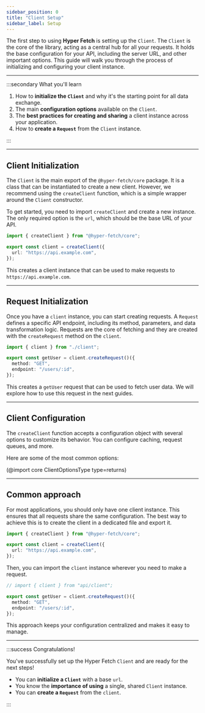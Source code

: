 ```yaml
---
sidebar_position: 0
title: "Client Setup"
sidebar_label: Setup
---
```


The first step to using **Hyper Fetch** is setting up the `Client`. The `Client` is the core of the library, acting as a
central hub for all your requests. It holds the base configuration for your API, including the server URL, and other
important options. This guide will walk you through the process of initializing and configuring your client instance.

---

:::secondary What you'll learn

1.  How to **initialize the `Client`** and why it's the starting point for all data exchange.
2.  The main **configuration options** available on the `Client`.
3.  The **best practices for creating and sharing** a client instance across your application.
4.  How to **create a `Request`** from the `Client` instance.

:::

---

## Client Initialization

The `Client` is the main export of the `@hyper-fetch/core` package. It is a class that can be instantiated to create a
new client. However, we recommend using the `createClient` function, which is a simple wrapper around the `Client`
constructor.

To get started, you need to import `createClient` and create a new instance. The only required option is the `url`,
which should be the base URL of your API.

```ts title="src/api/client.ts"
import { createClient } from "@hyper-fetch/core";

export const client = createClient({
  url: "https://api.example.com",
});
```

This creates a client instance that can be used to make requests to `https://api.example.com`.

<LinkCard
  type="docs"
  title="Client"
  description="Read more about the Client in the documentation."
  to="/docs/core/client"
/>

---

## Request Initialization

Once you have a `client` instance, you can start creating requests. A `Request` defines a specific API endpoint,
including its method, parameters, and data transformation logic. Requests are the core of fetching and they are created
with the `createRequest` method on the `client`.

```ts title="src/api/users.ts"
import { client } from "./client";

export const getUser = client.createRequest()({
  method: "GET",
  endpoint: "/users/:id",
});
```

This creates a `getUser` request that can be used to fetch user data. We will explore how to use this request in the
next guides.

<LinkCard
  type="docs"
  title="Request"
  description="Read more about the Request in the documentation."
  to="/docs/core/request"
/>

---

## Client Configuration

The `createClient` function accepts a configuration object with several options to customize its behavior. You can
configure caching, request queues, and more.

Here are some of the most common options:

(@import core ClientOptionsType type=returns)

---

## Common approach

For most applications, you should only have one client instance. This ensures that all requests share the same
configuration. The best way to achieve this is to create the client in a dedicated file and export it.

```ts title="src/api/client.ts"
import { createClient } from "@hyper-fetch/core";

export const client = createClient({
  url: "https://api.example.com",
});
```

Then, you can import the `client` instance wherever you need to make a request.

```ts title="src/features/users/api.ts"
// import { client } from "api/client";

export const getUser = client.createRequest()({
  method: "GET",
  endpoint: "/users/:id",
});
```

This approach keeps your configuration centralized and makes it easy to manage.

---

:::success Congratulations!

You've successfully set up the Hyper Fetch `Client` and are ready for the next steps!

- You can **initialize a `Client`** with a base `url`.
- You know the **importance of using** a single, shared `Client` instance.
- You can **create a `Request`** from the `client`.

:::
